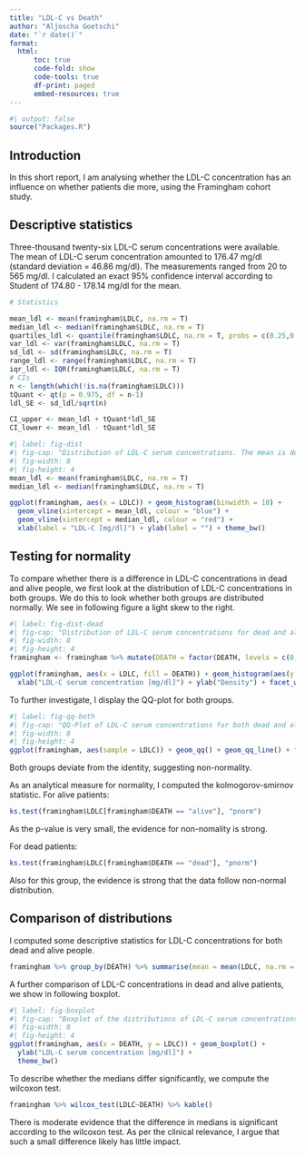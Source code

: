 ```yaml
---
title: "LDL-C vs Death"
author: "Aljoscha Goetschi"
date: "`r date()`"
format: 
  html:
      toc: true
      code-fold: show
      code-tools: true
      df-print: paged
      embed-resources: true
---
```

```r
#| output: false
source("Packages.R")
```

## Introduction
In this short report, I am analysing whether the LDL-C concentration has an influence on whether patients die more, using the Framingham cohort study.

## Descriptive statistics
Three-thousand twenty-six LDL-C serum concentrations were available. The mean of LDL-C serum concentration amounted to 176.47 mg/dl (standard deviation = 46.86 mg/dl). The measurements ranged from 20 to 565 mg/dl. I calculated an exact 95% confidence interval according to Student of 174.80 - 178.14 mg/dl for the mean. 

```r
# Statistics

mean_ldl <- mean(framingham$LDLC, na.rm = T)
median_ldl <- median(framingham$LDLC, na.rm = T)
quartiles_ldl <- quantile(framingham$LDLC, na.rm = T, probs = c(0.25,0.5, 0.75))
var_ldl <- var(framingham$LDLC, na.rm = T)
sd_ldl <- sd(framingham$LDLC, na.rm = T)
range_ldl <- range(framingham$LDLC, na.rm = T)
iqr_ldl <- IQR(framingham$LDLC, na.rm = T)
# CIs
n <- length(which(!is.na(framingham$LDLC)))
tQuant <- qt(p = 0.975, df = n-1)
ldl_SE <- sd_ldl/sqrt(n)

CI_upper <- mean_ldl + tQuant*ldl_SE
CI_lower <- mean_ldl - tQuant*ldl_SE
```


```r
#| label: fig-dist
#| fig-cap: "Distribution of LDL-C serum concentrations. The mean is depcited in blue, and the median in red."
#| fig-width: 8
#| fig-height: 4
mean_ldl <- mean(framingham$LDLC, na.rm = T)
median_ldl <- median(framingham$LDLC, na.rm = T)

ggplot(framingham, aes(x = LDLC)) + geom_histogram(binwidth = 10) +
  geom_vline(xintercept = mean_ldl, colour = "blue") +
  geom_vline(xintercept = median_ldl, colour = "red") + 
  xlab(label = "LDL-C [mg/dl]") + ylab(label = "") + theme_bw()
```

## Testing for normality

To compare whether there is a difference in LDL-C concentrations in dead and alive people, we first look at the distribution of LDL-C concentrations in both groups. We do this to look whether both groups are distributed normally. We see in following figure a light skew to the right.

```r
#| label: fig-dist-dead
#| fig-cap: "Distribution of LDL-C serum concentrations for dead and alive people."
#| fig-width: 8
#| fig-height: 4
framingham <- framingham %>% mutate(DEATH = factor(DEATH, levels = c(0,1), labels = c("alive", "dead" )))

ggplot(framingham, aes(x = LDLC, fill = DEATH)) + geom_histogram(aes(y = after_stat(density)), colour = "white") + scale_fill_discrete(name = "", labels = c("alive", "dead")) +
  xlab("LDL-C serum concentration [mg/dl]") + ylab("Density") + facet_wrap(~DEATH) + theme_bw() 
```

To further investigate, I display the QQ-plot for both groups.

```r
#| label: fig-qq-both
#| fig-cap: "QQ-Plot of LDL-C serum concentrations for both dead and alive."
#| fig-width: 8
#| fig-height: 4
ggplot(framingham, aes(sample = LDLC)) + geom_qq() + geom_qq_line() + facet_wrap(~DEATH) + xlab("Normal theoratical quantiles") + ylab("Quantiles of LDL-C concentrations") + theme_bw()
```
Both groups deviate from the identity, suggesting non-normality. 

As an analytical measure for normality, I computed the kolmogorov-smirnov statistic. For alive patients:

```r
ks.test(framingham$LDLC[framingham$DEATH == "alive"], "pnorm")
```
As the p-value is very small, the evidence for non-nomality is strong.

For dead patients:
```r
ks.test(framingham$LDLC[framingham$DEATH == "dead"], "pnorm")
```
Also for this group, the evidence is strong that the data follow non-normal distribution.

## Comparison of distributions
I computed some descriptive statistics for LDL-C concentrations for both dead and alive people.

```r
framingham %>% group_by(DEATH) %>% summarise(mean = mean(LDLC, na.rm = T), SD = sd(LDLC, na.rm =T), median = median(LDLC, na.rm =T), min = min(LDLC, na.rm = T), max = max(LDLC, na.rm = T))
```

A further comparison of LDL-C concentrations in dead and alive patients, we show in following boxplot.

```r
#| label: fig-boxplot
#| fig-cap: "Boxplot of the distributions of LDL-C serum concentrations in dead and alive patients."
#| fig-width: 8
#| fig-height: 4
ggplot(framingham, aes(x = DEATH, y = LDLC)) + geom_boxplot() +
  ylab("LDL-C serum concentration [mg/dl]") + 
  theme_bw()
```
To describe whether the medians differ significantly, we compute the wilcoxon test.
```r
framingham %>% wilcox_test(LDLC~DEATH) %>% kable()
```
There is moderate evidence that the difference in medians is significant according to the wilcoxon test. As per the clinical relevance, I argue that such a small difference likely has little impact. 

